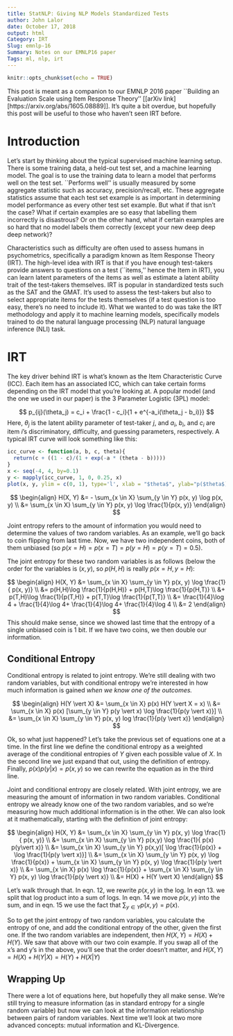 ```yaml
---
title: StatNLP: Giving NLP Models Standardized Tests
author: John Lalor
date: October 17, 2018
output: html
Category: IRT
Slug: emnlp-16
Summary: Notes on our EMNLP16 paper
Tags: ml, nlp, irt
---
```


```r
knitr::opts_chunk$set(echo = TRUE)
```

This post is meant as a companion to our EMNLP 2016 paper ``Building an Evaluation Scale using Item Response Theory'' [[arXiv link][https://arxiv.org/abs/1605.08889]]. 
It's quite a bit overdue, but hopefully this post will be useful to those who haven't seen IRT before.

# Introduction

Let's start by thinking about the typical supervised machine learning setup. 
There is some training data, a held-out test set, and a machine learning model.
The goal is to use the training data to learn a model that performs well on the test set.
``Performs well'' is usually measured by some aggregate statistic such as accuracy, precision/recall, etc.
These aggregate statistics assume that each test set example is as important in determining model performance as every other test set example.
But what if that isn't the case?
What if certain examples are so easy that labelling them incorrectly is disastrous?
Or on the other hand, what if certain examples are so hard that no model labels them correctly (except your new deep deep deep network)?

Characteristics such as difficulty are often used to assess humans in psychometrics, specifically a paradigm known as Item Response Theory (IRT).
The high-level idea with IRT is that if you have enough test-takers provide answers to questions on a test (``items,'' hence the Item in IRT), you can learn latent parameters of the items as well as estimate a latent ability trait of the test-takers themselves.
IRT is popular in standardized tests such as the SAT and the GMAT.
It's used to assess the test-takers but also to select appropriate items for the tests themselves (if a test question is too easy, there's no need to include it).
What we wanted to do was take the IRT methodology and apply it to machine learning models, specifically models trained to do the natural language processing (NLP) natural language inference (NLI) task.

# IRT 

The key driver behind IRT is what's known as the Item Characteristic Curve (ICC).
Each item has an associated ICC, which can take certain forms depending on the IRT model that you're looking at.
A popular model (and the one we used in our paper) is the 3 Parameter Logistic (3PL) model:

$$
p_{ij}(\theta_j) = c_i + \frac{1 - c_i}{1 + e^{-a_i(\theta_j - b_i)}}
$$
Here, $\theta_j$ is the latent ability parameter of test-taker $j$, and $a_i$, $b_i$, and $c_i$ are item $i$'s discriminatory, difficulty, and guessing parameters, respectively.
 A typical IRT curve will look something like this:
 
```r

icc_curve <- function(a, b, c, theta){
  return(c + ((1 - c)/(1 + exp(-a * (theta - b)))))
}
x <- seq(-4, 4, by=0.1)
y <- mapply(icc_curve, 1, 0, 0.25, x)
plot(x, y, ylim = c(0, 1), type='l', xlab = "$theta$", ylab="p($theta$)")
```



$$
\begin{align}
H(X, Y) &= - \sum_{x \in X} \sum_{y \in Y} p(x, y) \log p(x, y) \\
&= \sum_{x \in X} \sum_{y \in Y} p(x, y) \log \frac{1}{p(x, y)}
\end{align}
$$

Joint entropy refers to the amount of information you would need to determine the values of two random variables.
As an example, we'll go back to coin flipping from last time.
Now, we have two independent coins, both of them unbiased (so $p(x=H) = p(x=T) = p(y=H) = p(y=T) = 0.5$).

The joint entropy for these two random variables is as follows (below the order for the variables is $(x,y)$, so $p(H,H)$ is really $p(x=H, y=H)$:

$$
\begin{align}
H(X, Y) &=  \sum_{x \in X} \sum_{y \in Y} p(x, y) \log \frac{1}{ p(x, y)} \\
&= p(H,H)\log \frac{1}{p(H,H)} + p(H,T)\log \frac{1}{p(H,T)} \\
&+ p(T,H)\log \frac{1}{p(T,H)} + p(T,T)\log \frac{1}{p(T,T)} \\
&= \frac{1}{4}\log 4 + \frac{1}{4}\log 4+ \frac{1}{4}\log 4+ \frac{1}{4}\log 4 \\
&= 2
\end{align}
$$
This should make sense, since we showed last time that the entropy of a single unbiased coin is 1 bit. If we have two coins, we then double our information.

## Conditional Entropy
Conditional entropy is related to joint entropy. We're still dealing with two random variables, but with conditional entropy we're interested in how much information is gained *when we know one of the outcomes.* 

$$
\begin{align}
H(Y \vert X) &= \sum_{x \in X} p(x) H(Y \vert X = x) \\
&= \sum_{x \in X} p(x) [\sum_{y \in Y} p(y \vert x) \log \frac{1}{p(y \vert x)}] \\
&= \sum_{x \in X} \sum_{y \in Y} p(x, y) log \frac{1}{p(y \vert x)}
\end{align}
$$

Ok, so what just happened? Let's take the previous set of equations one at a time. In the first line we define the conditional entropy as a weighted average of the conditional entropies of $Y$ given each possible value of $X$. In the second line we just expand that out, using the definition of entropy. Finally, $p(x)p(y|x) = p(x,y)$ so we can rewrite the equation as in the third line.

Joint and conditional entropy are closely related. With joint entropy, we are measuring the amount of information in two random variables. Conditional entropy we already know one of the two random variables, and so we're measuring how much additional information is in the other. We can also look at it mathematically, starting with the definition of joint entropy:

$$
\begin{align}
H(X, Y) &=  \sum_{x \in X} \sum_{y \in Y} p(x, y) \log \frac{1}{ p(x, y)} \\
&= \sum_{x \in X} \sum_{y \in Y} p(x,y) \log \frac{1}{ p(x) p(y\vert x)} \\
&= \sum_{x \in X} \sum_{y \in Y} p(x,y)[ \log \frac{1}{p(x)} + \log \frac{1}{p(y \vert x)}] \\
&= \sum_{x \in X} \sum_{y \in Y} p(x, y) \log \frac{1}{p(x)} + \sum_{x \in X} \sum_{y \in Y} p(x, y) \log \frac{1}{p(y \vert x)} \\
&= \sum_{x \in X} p(x) \log \frac{1}{p(x)} + \sum_{x \in X} \sum_{y \in Y} p(x, y) \log \frac{1}{p(y \vert x)} \\
&= H(X) + H(Y \vert X)
\end{align}
$$

Let's walk through that. In eqn. 12, we rewrite $p(x,y)$ in the log. In eqn 13. we split that log product into a sum of logs. In eqn. 14 we move $p(x,y)$ into the sum, and in eqn. 15 we use the fact that $\sum_{y \in Y} p(x, y) = p(x)$.

So to get the joint entropy of two random variables, you calculate the entropy of one, and add the conditional entropy of the other, given the first one. If the two random variables are independent, then $H(X, Y) = H(X) + H(Y)$. We saw that above with our two coin example. If you swap all of the x's and y's in the above, you'll see that the order doesn't matter, and $H(X,Y) = H(X) + H(Y \vert X) = H(Y) + H(X \vert Y)$


## Wrapping Up

There were a lot of equations here, but hopefully they all make sense. We're still trying to measure information (as in standard entropy for a single random variable) but now we can look at the information relationship between pairs of random variables. Next time we'll look at two more advanced concepts: mutual information and KL-Divergence.
